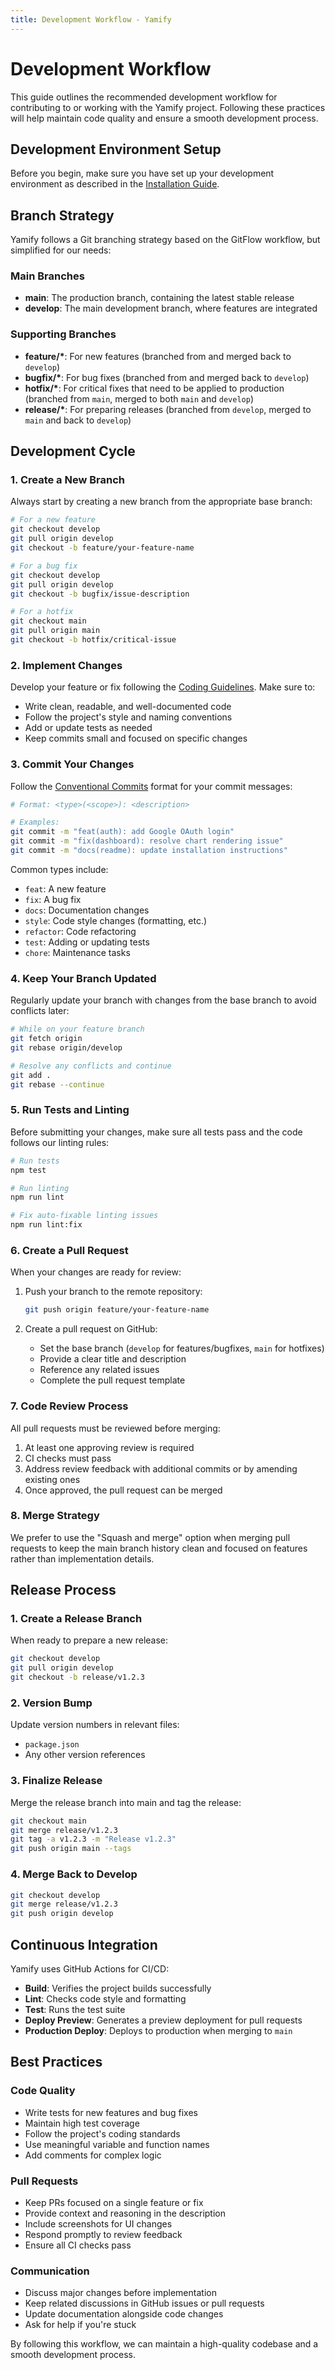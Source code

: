 ```yaml
---
title: Development Workflow - Yamify
---
```


# Development Workflow

This guide outlines the recommended development workflow for contributing to or working with the Yamify project. Following these practices will help maintain code quality and ensure a smooth development process.

## Development Environment Setup

Before you begin, make sure you have set up your development environment as described in the [Installation Guide](/getting-started/installation).

## Branch Strategy

Yamify follows a Git branching strategy based on the GitFlow workflow, but simplified for our needs:

### Main Branches

- **main**: The production branch, containing the latest stable release
- **develop**: The main development branch, where features are integrated

### Supporting Branches

- **feature/\***: For new features (branched from and merged back to `develop`)
- **bugfix/\***: For bug fixes (branched from and merged back to `develop`)
- **hotfix/\***: For critical fixes that need to be applied to production (branched from `main`, merged to both `main` and `develop`)
- **release/\***: For preparing releases (branched from `develop`, merged to `main` and back to `develop`)

## Development Cycle

### 1. Create a New Branch

Always start by creating a new branch from the appropriate base branch:

```bash
# For a new feature
git checkout develop
git pull origin develop
git checkout -b feature/your-feature-name

# For a bug fix
git checkout develop
git pull origin develop
git checkout -b bugfix/issue-description

# For a hotfix
git checkout main
git pull origin main
git checkout -b hotfix/critical-issue
```

### 2. Implement Changes

Develop your feature or fix following the [Coding Guidelines](/development/guidelines). Make sure to:

- Write clean, readable, and well-documented code
- Follow the project's style and naming conventions
- Add or update tests as needed
- Keep commits small and focused on specific changes

### 3. Commit Your Changes

Follow the [Conventional Commits](https://www.conventionalcommits.org/) format for your commit messages:

```bash
# Format: <type>(<scope>): <description>

# Examples:
git commit -m "feat(auth): add Google OAuth login"
git commit -m "fix(dashboard): resolve chart rendering issue"
git commit -m "docs(readme): update installation instructions"
```

Common types include:
- `feat`: A new feature
- `fix`: A bug fix
- `docs`: Documentation changes
- `style`: Code style changes (formatting, etc.)
- `refactor`: Code refactoring
- `test`: Adding or updating tests
- `chore`: Maintenance tasks

### 4. Keep Your Branch Updated

Regularly update your branch with changes from the base branch to avoid conflicts later:

```bash
# While on your feature branch
git fetch origin
git rebase origin/develop

# Resolve any conflicts and continue
git add .
git rebase --continue
```

### 5. Run Tests and Linting

Before submitting your changes, make sure all tests pass and the code follows our linting rules:

```bash
# Run tests
npm test

# Run linting
npm run lint

# Fix auto-fixable linting issues
npm run lint:fix
```

### 6. Create a Pull Request

When your changes are ready for review:

1. Push your branch to the remote repository:
   ```bash
   git push origin feature/your-feature-name
   ```

2. Create a pull request on GitHub:
   - Set the base branch (`develop` for features/bugfixes, `main` for hotfixes)
   - Provide a clear title and description
   - Reference any related issues
   - Complete the pull request template

### 7. Code Review Process

All pull requests must be reviewed before merging:

1. At least one approving review is required
2. CI checks must pass
3. Address review feedback with additional commits or by amending existing ones
4. Once approved, the pull request can be merged

### 8. Merge Strategy

We prefer to use the "Squash and merge" option when merging pull requests to keep the main branch history clean and focused on features rather than implementation details.

## Release Process

### 1. Create a Release Branch

When ready to prepare a new release:

```bash
git checkout develop
git pull origin develop
git checkout -b release/v1.2.3
```

### 2. Version Bump

Update version numbers in relevant files:

- `package.json`
- Any other version references

### 3. Finalize Release

Merge the release branch into main and tag the release:

```bash
git checkout main
git merge release/v1.2.3
git tag -a v1.2.3 -m "Release v1.2.3"
git push origin main --tags
```

### 4. Merge Back to Develop

```bash
git checkout develop
git merge release/v1.2.3
git push origin develop
```

## Continuous Integration

Yamify uses GitHub Actions for CI/CD:

- **Build**: Verifies the project builds successfully
- **Lint**: Checks code style and formatting
- **Test**: Runs the test suite
- **Deploy Preview**: Generates a preview deployment for pull requests
- **Production Deploy**: Deploys to production when merging to `main`

## Best Practices

### Code Quality

- Write tests for new features and bug fixes
- Maintain high test coverage
- Follow the project's coding standards
- Use meaningful variable and function names
- Add comments for complex logic

### Pull Requests

- Keep PRs focused on a single feature or fix
- Provide context and reasoning in the description
- Include screenshots for UI changes
- Respond promptly to review feedback
- Ensure all CI checks pass

### Communication

- Discuss major changes before implementation
- Keep related discussions in GitHub issues or pull requests
- Update documentation alongside code changes
- Ask for help if you're stuck

By following this workflow, we can maintain a high-quality codebase and a smooth development process.
